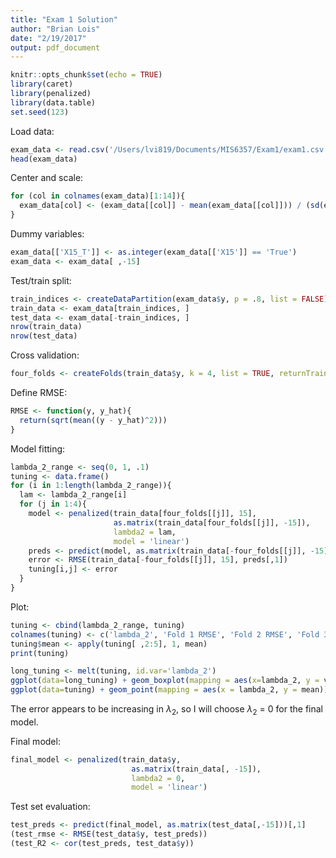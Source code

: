 ```yaml
---
title: "Exam 1 Solution"
author: "Brian Lois"
date: "2/19/2017"
output: pdf_document
---
```


```r
knitr::opts_chunk$set(echo = TRUE)
library(caret)
library(penalized)
library(data.table)
set.seed(123)
```

Load data:
```r
exam_data <- read.csv('/Users/lvi819/Documents/MIS6357/Exam1/exam1.csv')
head(exam_data)
```

Center and scale:
```r
for (col in colnames(exam_data)[1:14]){
  exam_data[col] <- (exam_data[[col]] - mean(exam_data[[col]])) / (sd(exam_data[[col]]))
}
```

Dummy variables:
```r
exam_data[['X15_T']] <- as.integer(exam_data[['X15']] == 'True')
exam_data <- exam_data[ ,-15]
```

Test/train split:
```r
train_indices <- createDataPartition(exam_data$y, p = .8, list = FALSE)
train_data <- exam_data[train_indices, ]
test_data <- exam_data[-train_indices, ]
nrow(train_data)
nrow(test_data)
```

Cross validation:
```r
four_folds <- createFolds(train_data$y, k = 4, list = TRUE, returnTrain = TRUE)
```
Define RMSE:
```r
RMSE <- function(y, y_hat){
  return(sqrt(mean((y - y_hat)^2)))
}
```


Model fitting:
```r
lambda_2_range <- seq(0, 1, .1)
tuning <- data.frame()
for (i in 1:length(lambda_2_range)){
  lam <- lambda_2_range[i]
  for (j in 1:4){
    model <- penalized(train_data[four_folds[[j]], 15],
                       as.matrix(train_data[four_folds[[j]], -15]),
                       lambda2 = lam,
                       model = 'linear')
    preds <- predict(model, as.matrix(train_data[-four_folds[[j]], -15]))
    error <- RMSE(train_data[-four_folds[[j]], 15], preds[,1])
    tuning[i,j] <- error
  }
}
```


Plot:
```r
tuning <- cbind(lambda_2_range, tuning)
colnames(tuning) <- c('lambda_2', 'Fold 1 RMSE', 'Fold 2 RMSE', 'Fold 3 RMSE', 'Fold 4 RMSE')
tuning$mean <- apply(tuning[ ,2:5], 1, mean)
print(tuning)

long_tuning <- melt(tuning, id.var='lambda_2')
ggplot(data=long_tuning) + geom_boxplot(mapping = aes(x=lambda_2, y = value, group = lambda_2))
ggplot(data=tuning) + geom_point(mapping = aes(x = lambda_2, y = mean))
```

The error appears to be increasing in $\lambda_2$, so I will choose $\lambda_2$ = 0 for the final model.

Final model:
```r
final_model <- penalized(train_data$y,
                           as.matrix(train_data[, -15]),
                           lambda2 = 0,
                           model = 'linear')
```

Test set evaluation:
```r
test_preds <- predict(final_model, as.matrix(test_data[,-15]))[,1]
(test_rmse <- RMSE(test_data$y, test_preds))
(test_R2 <- cor(test_preds, test_data$y))
```







